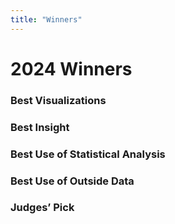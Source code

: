 ```yaml
---
title: "Winners"
---
```


# 2024 Winners

### Best Visualizations

<!-- [**Services, questions and cases**](/presentations/team-5-presentation.pdf) by Stanley Borden & Venkat Ravi. -->

 <!-- </p> -->

<!-- *The judges were impressed by this team's county level choropleth map of % of cases closed, particularly with annotating states to take note of.* -->


### Best Insight


### Best Use of Statistical Analysis


### Best Use of Outside Data


### Judges' Pick


